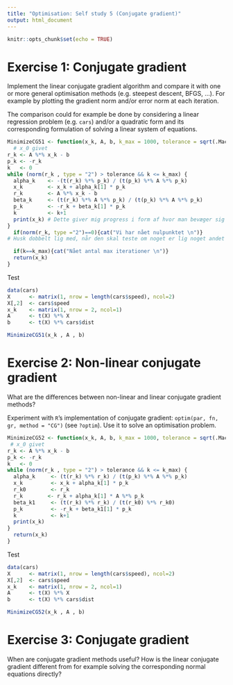 ```yaml
---
title: "Optimisation: Self study 5 (Conjugate gradient)"
output: html_document
---
```


```r
knitr::opts_chunk$set(echo = TRUE)
```

# Exercise 1: Conjugate gradient

Implement the linear conjugate gradient algorithm and compare it with one or more general optimisation methods (e.g. steepest descent, BFGS, ...). For example by plotting the gradient norm and/or error norm at each iteration.

The comparison could for example be done by considering a linear regression problem (e.g. `cars`) and/or a quadratic form and its corresponding formulation of solving a linear system of equations.

```r
MinimizeCG51 <- function(x_k, A, b, k_max = 1000, tolerance = sqrt(.Machine$double.eps)) {
  # x_0 givet
r_k <- A %*% x_k - b
p_k <- -r_k
k   <- 0
while (norm(r_k , type = "2") > tolerance && k <= k_max) { 
  alpha_k    <- -(t(r_k) %*% p_k) / (t(p_k) %*% A %*% p_k)
  x_k        <- x_k + alpha_k[1] * p_k
  r_k        <- A %*% x_k - b
  beta_k     <- (t(r_k) %*% A %*% p_k) / (t(p_k) %*% A %*% p_k)
  p_k        <- -r_k + beta_k[1] * p_k
  k          <- k+1
  print(x_k) # Dette giver mig progress i form af hvor man bevæger sig hen (hvor man er)
}
  if(norm(r_k, type ="2")==0){cat("Vi har nået nulpunktet \n")} 
# Husk dobbelt lig med, når den skal teste om noget er lig noget andet

  if(k==k_max){cat("Nået antal max iterationer \n")}
  return(x_k)
}

```
Test


```r

data(cars)
X      <- matrix(1, nrow = length(cars$speed), ncol=2)
X[,2]  <- cars$speed
x_k    <- matrix(1, nrow = 2, ncol=1)
A      <- t(X) %*% X
b      <- t(X) %*% cars$dist

MinimizeCG51(x_k , A , b)


```

# Exercise 2: Non-linear conjugate gradient

What are the differences between non-linear and linear conjugate gradient methods? 

Experiment with `R`'s implementation of conjugate gradient: `optim(par, fn, gr, method = "CG")` (see `?optim`). Use it to solve an optimisation problem.

```r
MinimizeCG52 <- function(x_k, A, b, k_max = 1000, tolerance = sqrt(.Machine$double.eps)) {
 # x_0 givet
r_k <- A %*% x_k - b
p_k <- -r_k
k   <- 0
while (norm(r_k , type = "2") > tolerance && k <= k_max) { 
  alpha_k     <- (t(r_k) %*% r_k) / (t(p_k) %*% A %*% p_k)
  x_k         <- x_k + alpha_k[1] * p_k
  r_k0        <- r_k
  r_k        <- r_k + alpha_k[1] * A %*% p_k
  beta_k1     <- (t(r_k) %*% r_k) / (t(r_k0) %*% r_k0)
  p_k         <- -r_k + beta_k1[1] * p_k
  k           <- k+1
  print(x_k)
}
  return(x_k)
}

```
Test
```r
data(cars)
X      <- matrix(1, nrow = length(cars$speed), ncol=2)
X[,2]  <- cars$speed
x_k    <- matrix(1, nrow = 2, ncol=1)
A      <- t(X) %*% X
b      <- t(X) %*% cars$dist

MinimizeCG52(x_k , A , b)


```
# Exercise 3: Conjugate gradient

When are conjugate gradient methods useful? How is the linear conjugate gradient different from for example solving the corresponding normal equations directly?